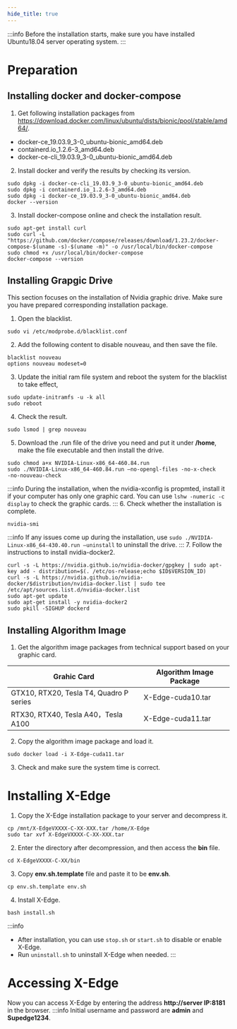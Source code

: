 ```yaml
---
hide_title: true
---
```


:::info
Before the installation starts, make sure you have installed Ubuntu18.04 server operating system.
:::
# Preparation
## Installing docker and docker-compose
1. Get following installation packages from https://download.docker.com/linux/ubuntu/dists/bionic/pool/stable/amd64/.
- docker-ce_19.03.9_3-0_ubuntu-bionic_amd64.deb
- containerd.io_1.2.6-3_amd64.deb
- docker-ce-cli_19.03.9_3-0_ubuntu-bionic_amd64.deb
2. Install docker and verify the results by checking its version.
```
sudo dpkg -i docker-ce-cli_19.03.9_3-0_ubuntu-bionic_amd64.deb
sudo dpkg -i containerd.io_1.2.6-3_amd64.deb
sudo dpkg -i docker-ce_19.03.9_3-0_ubuntu-bionic_amd64.deb
docker --version
```
3. Install docker-compose online and check the installation result.
```
sudo apt-get install curl
sudo curl -L
"https://github.com/docker/compose/releases/download/1.23.2/docker-compose-$(uname -s)-$(uname -m)" -o /usr/local/bin/docker-compose
sudo chmod +x /usr/local/bin/docker-compose
docker-compose --version
```

## Installing Grapgic Drive
This section focuses on the installation of Nvidia graphic drive. Make sure you have prepared corresponding installation package.
1. Open the blacklist.
```
sudo vi /etc/modprobe.d/blacklist.conf
```
2. Add the following content to disable nouveau, and then save the file.
```
blacklist nouveau
options nouveau modeset=0
```
3. Update the initial ram file system and reboot the system for the blacklist to take effect,
```
sudo update-initramfs -u -k all
sudo reboot
```
4. Check the result.
```
sudo lsmod | grep nouveau
```
5. Download the .run file of the drive you need and put it under <b>/home</b>, make the file executable and then install the drive.
```
sudo chmod a+x NVIDIA-Linux-x86_64-460.84.run
sudo ./NVIDIA-Linux-x86_64-460.84.run –no-opengl-files -no-x-check
-no-nouveau-check
```
:::info
During the installation, when the nvidia-xconfig is propmted, install it if your computer has only one graphic card. You can use `lshw -numeric -c display` to check the graphic cards.
:::
6. Check whether the installation is complete.
```
nvidia-smi
```
:::info
If any issues come up during the installation, use `sudo ./NVIDIA-Linux-x86_64-430.40.run –uninstall` to uninstall the drive.
:::
7. Follow the instructions to install nvidia-docker2.
```
curl -s -L https://nvidia.github.io/nvidia-docker/gpgkey | sudo apt-key add - distribution=$(. /etc/os-release;echo $ID$VERSION_ID)
curl -s -L https://nvidia.github.io/nvidia-docker/$distribution/nvidia-docker.list | sudo tee /etc/apt/sources.list.d/nvidia-docker.list
sudo apt-get update
sudo apt-get install -y nvidia-docker2
sudo pkill -SIGHUP dockerd
```
## Installing Algorithm Image
1. Get the algorithm image packages from technical support based on your graphic card.
<table>
<colgroup>
<col style={{width:"40%"}}/>
<col style={{width:"60%"}}/>
</colgroup>
  <thead>
    <tr>
      <th>Grahic Card</th>
      <th>Algorithm Image Package</th>
    </tr>
  </thead>
  <tbody>
    <tr>
      <td>GTX10, RTX20, Tesla T4, Quadro P series</td>
      <td>X-Edge-cuda10.tar</td>
    </tr>
    <tr>
      <td>RTX30, RTX40, Tesla A40，Tesla A100</td>
      <td>X-Edge-cuda11.tar</td>
    </tr>
  </tbody>
</table>

2. Copy the algorithm image package and load it.
```
sudo docker load -i X-Edge-cuda11.tar
```
3. Check and make sure the system time is correct.

# Installing X-Edge
1. Copy the X-Edge installation package to your server and decompress it.
```
cp /mnt/X-EdgeVXXXX-C-XX-XXX.tar /home/X-Edge
sudo tar xvf X-EdgeVXXXX-C-XX-XXX.tar
```
2. Enter the directory after decompression, and then access the <b>bin</b> file.
```
cd X-EdgeVXXXX-C-XX/bin
```
3. Copy <b>env.sh.template</b> file and paste it to be <b>env.sh</b>.
```
cp env.sh.template env.sh
```
4. Install X-Edge.
```
bash install.sh
```
:::info
- After installation, you can use `stop.sh` or `start.sh` to disable or enable X-Edge.
- Run `uninstall.sh` to uninstall X-Edge when needed.
:::

# Accessing X-Edge
Now you can access X-Edge by entering the address <b>http://server IP:8181</b> in the browser.
:::info
Initial username and password are <b>admin</b> and <b>Supedge1234</b>.


